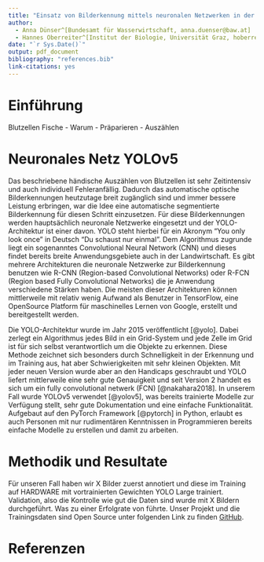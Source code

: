 ```yaml
---
title: "Einsatz von Bilderkennung mittels neuronalen Netzwerken in der Fischzucht der BAW in Kreuzstein"
author:
  - Anna Dünser^[Bundesamt für Wasserwirtschaft, anna.duenser@baw.at]
  - Hannes Oberreiter^[Institut der Biologie, Universität Graz, hoberreiter@gmail.com]
date: "`r Sys.Date()`"
output: pdf_document
bibliography: "references.bib"
link-citations: yes
---
```


# Einführung

Blutzellen Fische
- Warum
- Präparieren
- Auszählen

# Neuronales Netz YOLOv5

Das beschriebene händische Auszählen von Blutzellen ist sehr Zeitintensiv und auch individuell Fehleranfällig. Dadurch das automatische optische Bilderkennungen heutzutage breit zugänglich sind und immer bessere Leistung erbringen, war die Idee eine automatische segmentierte Bilderkennung für diesen Schritt einzusetzen. Für diese Bilderkennungen werden hauptsächlich neuronale Netzwerke eingesetzt und der YOLO-Architektur ist einer davon. YOLO steht hierbei für ein Akronym "You only look once" in Deutsch "Du schaust nur einmal". Dem Algorithmus zugrunde liegt ein sogenanntes Convolutional Neural Network (CNN) und dieses findet bereits breite Anwendungsgebiete auch in der Landwirtschaft. Es gibt mehrere Architekturen die neuronale Netzwerke zur Bilderkennung benutzen wie R-CNN (Region-based Convolutional
Networks) oder R-FCN (Region based Fully Convolutional Networks) die je Anwendung verschiedene Stärken haben. Die meisten dieser Architekturen können mittlerweile mit relativ wenig Aufwand als Benutzer in TensorFlow, eine OpenSource Platform für maschinelles Lernen von Google, erstellt und bereitgestellt werden.


Die YOLO-Architektur wurde im Jahr 2015 veröffentlicht [@yolo]. Dabei zerlegt ein Algorithmus jedes Bild in ein Grid-System und jede Zelle im Grid ist für sich selbst verantwortlich um die Objekte zu erkennen. Diese Methode zeichnet sich besonders durch Schnelligkeit in der Erkennung und im Training aus, hat aber Schwierigkeiten mit sehr kleinen Objekten. Mit jeder neuen Version wurde aber an den Handicaps geschraubt und YOLO liefert mittlerweile eine sehr gute Genauigkeit und seit Version 2 handelt es sich um ein fully convolutional netwerk (FCN) [@nakahara2018]. In unserem Fall wurde YOLOv5 verwendet [@yolov5], was bereits trainierte Modelle zur Verfügung stellt, sehr gute Dokumentation und eine einfache Funktionalität. Aufgebaut auf den PyTorch Framework [@pytorch] in Python, erlaubt es auch Personen mit nur rudimentären Kenntnissen in Programmieren bereits einfache Modelle zu erstellen und damit zu arbeiten.

# Methodik und Resultate

Für unseren Fall haben wir X Bilder zuerst annotiert und diese im Training auf HARDWARE mit vortrainierten Gewichten YOLO Large trainiert. Validation, also die Kontrolle wie gut die Daten sind wurde mit X Bildern durchgeführt. Was zu einer Erfolgrate von führte. Unser Projekt und die Trainingsdaten sind Open Source unter folgenden Link zu finden [GitHub](https://github.com/HannesOberreiter/baw-fish-cell-yolo).



# Referenzen

